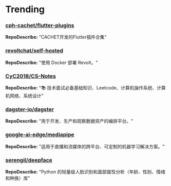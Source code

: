 
# Trending

### [cph-cachet/flutter-plugins](https://github.com/cph-cachet/flutter-plugins)
**RepoDescribe:** "CACHET开发的Flutter插件合集"
  

### [revoltchat/self-hosted](https://github.com/revoltchat/self-hosted)
**RepoDescribe:** "使用 Docker 部署 Revolt。"
  

### [CyC2018/CS-Notes](https://github.com/CyC2018/CS-Notes)
**RepoDescribe:** "📚 技术面试必备基础知识、Leetcode、计算机操作系统、计算机网络、系统设计"
  

### [dagster-io/dagster](https://github.com/dagster-io/dagster)
**RepoDescribe:** "用于开发、生产和观察数据资产的编排平台。"
  

### [google-ai-edge/mediapipe](https://github.com/google-ai-edge/mediapipe)
**RepoDescribe:** "适用于直播和流媒体的跨平台、可定制的机器学习解决方案。"
  

### [serengil/deepface](https://github.com/serengil/deepface)
**RepoDescribe:** "Python 的轻量级人脸识别和面部属性分析（年龄、性别、情绪和种族）库"
  